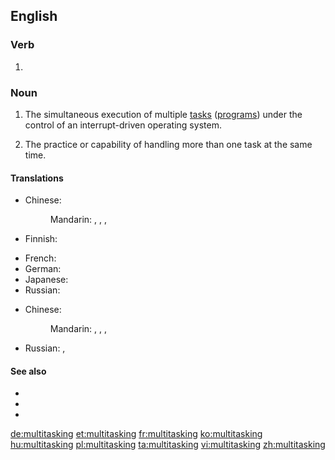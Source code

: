 ==English==

===Verb===
{{head|en}}

# {{present participle of|multitask}}

===Noun===
{{en-noun|-}}

# {{context|computing|lang=en}} The simultaneous execution of multiple [[task]]s ([[program]]s) under the control of an interrupt-driven operating system.
# {{context|buzzword|figuratively|lang=en}} The practice or capability of handling more than one task at the same  time.

====Translations====
{{trans-top|simultaneous execution of multiple tasks (computing)}}
* Chinese:
*: Mandarin: {{t+|cmn|多任務|sc=Hani}}, {{t+|cmn|多任务|tr=duōrènwù|sc=Hani}}, {{t+|cmn|多工作業|sc=Hani}}, {{t+|cmn|多工作业|tr=duōgōngzuòyè|sc=Hani}}
* Finnish: {{t|fi|moniajo}}
{{trans-mid}}
* French: {{t+|fr|multitâche|m}}
* German: {{t+|de|Multitasking|n}}
* Japanese: {{t|ja|マルチタスク|tr=maruchitasuku|sc=Jpan}}
* Russian: {{t+|ru|многозада́чность|f|sc=Cyrl}}
{{trans-bottom}}

{{trans-top|practice or capability of handling more than one task at the same time (figuratively)}}
* Chinese:
*: Mandarin: {{t+|cmn|多任務|sc=Hani}}, {{t+|cmn|多任务|tr=duōrènwù|sc=Hani}}, {{t+|cmn|多工作業|sc=Hani}}, {{t+|cmn|多工作业|tr=duōgōngzuòyè|sc=Hani}}
{{trans-mid}}
* Russian: {{t+|ru|многозада́чность|f|tr=mnogozadáčnostʹ|sc=Cyrl}}, {{t|ru|многопро́фильность|f|sc=Cyrl}}
{{trans-bottom}}

====See also====
* {{pedialite}}
* {{pedialite|Computer multitasking}}
* {{pedialite|Human multitasking}}

[[de:multitasking]]
[[et:multitasking]]
[[fr:multitasking]]
[[ko:multitasking]]
[[hu:multitasking]]
[[pl:multitasking]]
[[ta:multitasking]]
[[vi:multitasking]]
[[zh:multitasking]]